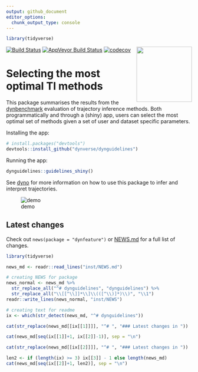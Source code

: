```yaml
---
output: github_document
editor_options: 
  chunk_output_type: console
---
```


<!-- README.md is generated from README.Rmd. Please edit that file -->

```r
library(tidyverse)
```

[![Build Status](https://img.shields.io/travis/dynverse/dynguidelines.svg?logo=travis)](https://travis-ci.org/dynverse/dynguidelines)
[![AppVeyor Build Status](https://ci.appveyor.com/api/projects/status/github/dynverse/dynguidelines?branch=master&svg=true)](https://ci.appveyor.com/project/dynverse/dynguidelines)
[![codecov](https://codecov.io/gh/dynverse/dynguidelines/branch/master/graph/badge.svg)](https://codecov.io/gh/dynverse/dynguidelines) 
<img src="man/figures/logo.png" align="right" width="150px" />

# Selecting the most optimal TI methods

This package summarises the results from the [dynbenchmark](https://www.github.com/dynverse/dynbenchmark) evaluation of trajectory inference methods. Both programmatically and through a (shiny) app, users can select the most optimal set of methods given a set of user and dataset specific parameters.

Installing the app:
```r
# install.packages("devtools")
devtools::install_github("dynverse/dynguidelines")
```

Running the app:
```r
dynguidelines::guidelines_shiny()
```

See [dyno](https://www.github.com/dynverse/dyno) for more information on how to use this package to infer and interpret trajectories.

![demo](man/figures/demo.gif)

## Latest changes
Check out `news(package = "dynfeature")` or [NEWS.md](inst/NEWS.md) for a full list of changes.

<!-- This section gets automatically generated from inst/NEWS.md, and also generates inst/NEWS -->

```r
library(tidyverse)

news_md <- readr::read_lines("inst/NEWS.md")

# creating NEWS for package
news_normal <- news_md %>% 
  str_replace_all("^# dynguidelines", "dynguidelines") %>% 
  str_replace_all("\\[[^\\]]*\\]\\(([^\\)]*)\\)", "\\1")
readr::write_lines(news_normal, "inst/NEWS")

# creating text for readme
ix <- which(str_detect(news_md, "^# dynguidelines"))

cat(str_replace(news_md[[ix[[1]]]], "^# ", "### Latest changes in "))

cat(news_md[seq(ix[[1]]+1, ix[[2]]-1)], sep = "\n")

cat(str_replace(news_md[[ix[[2]]]], "^# ", "### Latest changes in "))

len2 <- if (length(ix) >= 3) ix[[3]] - 1 else length(news_md)
cat(news_md[seq(ix[[2]]+1, len2)], sep = "\n")
```
